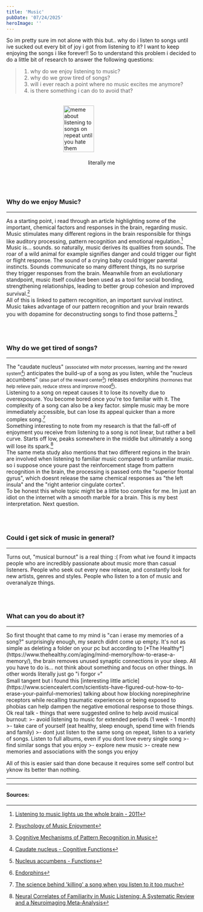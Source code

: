 ```yaml
---
title: 'Music'
pubDate: '07/24/2025'
heroImage: ''
---
```

So im pretty sure im not alone with this but.. why do i listen to songs until ive sucked out every bit of joy i got from listening to it? I want to keep enjoying the songs i like forever!! So to understand this problem i decided to do a little bit of research to answer the following questions:

>1. why do we enjoy listening to music?
>2. why do we grow tired of songs?
>3. will i ever reach a point where no music excites me anymore?
>4. is there something i can do to avoid that?

<br/>
<div class="flow-right" style="display: flex; flex-direction:column; align-items: center; gap: 5px;">
	<img 
	src="https://i.imgflip.com/7iwktz.jpg" 
	alt="meme about listening to songs on repeat until you hate them"
	style="width: 40%;"/>
	<p>literally me</p>
</div>

<br/><br/>
### Why do we enjoy Music?
<hr class="dashed"/>

As a starting point, i read through an article highlighting some of the important, chemical factors and responses in the brain, regarding music.
<br/>
Music stimulates many different regions in the brain responsible for things like auditory processing, pattern recognition and emotional regulation.[^1]
<br/>
Music is... sounds. so naturally, music derives its qualities from sounds. 
The roar of a wild animal for example signifies danger and could trigger our fight or flight response. The sound of a crying baby could trigger parental instincts. Sounds communicate so many different things, its no surprise they trigger responses from the brain. 
Meanwhile from an evolutionary standpoint, music itself couldve been used as a tool for social bonding, strengthening relationships, leading to better group cohesion and improved survival.[^2] 
<br/>
All of this is linked to pattern recognition, an important survival instinct. Music takes advantage of our pattern recognition and your brain rewards you with dopamine for deconstructing songs to find those patterns.[^3] 

<br/><br/>
### Why do we get tired of songs?
<hr class="dashed"/>

The "caudate nucleus" <small>(associated with motor processes, learning and the reward system[^4])</small> anticipates the build-up of a song as you listen, while the "nucleus accumbens" <small>(also part of the reward center[^5])</small> releases endorphins <small>(hormones that help relieve pain, reduce stress and improve mood[^6])</small>.
<br/>
Listening to a song on repeat causes it to lose its novelty due to overexposure. You become bored once you're too familiar with it. The complexity of a song can also be a key factor. simple music may be more immediately accessible, but can lose its appeal quicker than a more complex song.[^7]
<br/>
Something interesting to note from my research is that the fall-off of enjoyment you receive from listening to a song is not linear, but rather a bell curve. Starts off low, peaks somewhere in the middle but ultimately a song will lose its spark.[^8]
<br/>
The same meta study also mentions that two different regions in the brain are involved when listening to familiar music compared to unfamiliar music. so i suppose once youre past the reinforcement stage from pattern recognition in the brain, the processing is passed onto the "superior frontal gyrus", which doesnt release the same chemical responses as "the left insula" and the "right anterior cingulate cortex".
<br/>
To be honest this whole topic might be a little too complex for me. Im just an idiot on the internet with a smooth marble for a brain. This is my best interpretation. Next question.

<br/><br/>
### Could i get sick of music in general?
<hr class="dashed"/>

Turns out, "musical burnout" is a real thing :\(
From what ive found it impacts people who are incredibly passionate about music more than casual listeners. People who seek out every new release, and constantly look for new artists, genres and styles. People who listen to a ton of music and overanalyze things.

<br/><br/>
### What can you do about it?
<hr class="dashed"/>
So first thought that came to my mind is "can i erase my memories of a song?"
surprisingly enough, my search didnt come up empty. It's not as simple as deleting a folder on your pc but according to [*The Healthy*](https://www.thehealthy.com/aging/mind-memory/how-to-erase-a-memory/), the brain removes unused synaptic connections in your sleep. All you have to do is... not think about something and focus on other things. In other words literally just go "i forgor 💀"
<br/>
Small tangent but i found this [interesting little article](https://www.sciencealert.com/scientists-have-figured-out-how-to-to-erase-your-painful-memories) talking about how blocking norepinephrine receptors while recalling traumatic experiences or being exposed to phobias can help dampen the negative emotional response to those things.
<br/>
Ok real talk - things that were suggested online to help avoid musical burnout:
>- avoid listening to music for extended periods (1 week - 1 month)
>- take care of yourself (eat healthy, sleep enough, spend time with friends and family)
>- dont just listen to the same song on repeat, listen to a variety of songs. Listen to full albums, even if you dont love every single song
>- find similar songs that you enjoy
>- explore new music
>- create new memories and associations with the songs you enjoy

All of this is easier said than done because it requires some self control but yknow its better than nothing.

<hr class="dashed"/>

<div><div id="c_widget"/></div>
<script src="/comment-widget/comment-widget.js" is:inline></script>
<hr class="dashed"/>

#### Sources:
[^1]: [Listening to music lights up the whole brain - 2011](https://www.sciencedaily.com/releases/2011/12/111205081731.htm)
[^2]: [Psychology of Music Enjoyment](https://listen-hard.com/cognitive-and-experimental-psychology/psychology-music-enjoyment/)
[^3]: [Cognitive Mechanisms of Pattern Recognition in Music](https://en.wikipedia.org/wiki/Pattern_recognition_(psychology)#Cognitive_mechanisms)

[^4]: [Caudate nucleus - Cognitive Functions](https://en.wikipedia.org/wiki/Caudate_nucleus)
[^5]: [Nucleus accumbens - Functions](https://en.wikipedia.org/wiki/Nucleus_accumbens#Function)
[^6]: [Endorphins](https://my.clevelandclinic.org/health/body/23040-endorphins)

[^7]: [The science behind 'killing' a song when you listen to it too much](https://www.independent.co.uk/life-style/killing-song-science-magic-lost-listen-too-much-sound-good-michael-bonshor-a7728156.html)
[^8]: [Neural Correlates of Familiarity in Music Listening: A Systematic Review and a Neuroimaging Meta-Analysis](https://www.frontiersin.org/journals/neuroscience/articles/10.3389/fnins.2018.00686/full)

